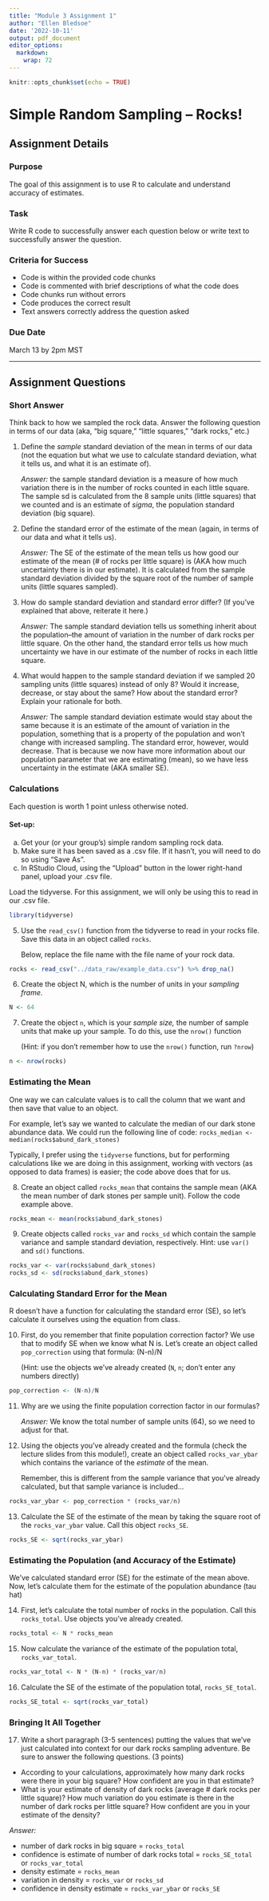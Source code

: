 ```yaml
---
title: "Module 3 Assignment 1"
author: "Ellen Bledsoe"
date: '2022-10-11'
output: pdf_document
editor_options: 
  markdown: 
    wrap: 72
---
```


```r
knitr::opts_chunk$set(echo = TRUE)
```

# Simple Random Sampling -- Rocks!

## Assignment Details

### Purpose

The goal of this assignment is to use R to calculate and understand
accuracy of estimates.

### Task

Write R code to successfully answer each question below or write text to
successfully answer the question.

### Criteria for Success

-   Code is within the provided code chunks
-   Code is commented with brief descriptions of what the code does
-   Code chunks run without errors
-   Code produces the correct result
-   Text answers correctly address the question asked

### Due Date

March 13 by 2pm MST

------------------------------------------------------------------------

## Assignment Questions

### Short Answer

Think back to how we sampled the rock data. Answer the following
question in terms of our data (aka, "big square," "little squares,"
"dark rocks," etc.)

1.  Define the *sample* standard deviation of the mean in terms of our
    data (not the equation but what we use to calculate standard
    deviation, what it tells us, and what it is an estimate of).

    *Answer:* the sample standard deviation is a measure of how much
    variation there is in the number of rocks counted in each little
    square. The sample sd is calculated from the 8 sample units (little
    squares) that we counted and is an estimate of *sigma*, the
    population standard deviation (big square).

2.  Define the standard error of the estimate of the mean (again, in
    terms of our data and what it tells us).

    *Answer:* The SE of the estimate of the mean tells us how good our
    estimate of the mean (\# of rocks per little square) is (AKA how
    much uncertainty there is in our estimate). It is calculated from
    the sample standard deviation divided by the square root of the
    number of sample units (little squares sampled).

3.  How do sample standard deviation and standard error differ? (If
    you've explained that above, reiterate it here.)

    *Answer:* The sample standard deviation tells us something inherit
    about the population--the amount of variation in the number of dark
    rocks per little square. On the other hand, the standard error tells
    us how much uncertainty we have in our estimate of the number of
    rocks in each little square.

4.  What would happen to the sample standard deviation if we sampled 20
    sampling units (little squares) instead of only 8? Would it
    increase, decrease, or stay about the same? How about the standard
    error? Explain your rationale for both.

    *Answer:* The sample standard deviation estimate would stay about
    the same because it is an estimate of the amount of variation in the
    population, something that is a property of the population and won't
    change with increased sampling. The standard error, however, would
    decrease. That is because we now have more information about our
    population parameter that we are estimating (mean), so we have less
    uncertainty in the estimate (AKA smaller SE).

### Calculations

Each question is worth 1 point unless otherwise noted.

#### Set-up:

(a) Get your (or your group's) simple random sampling rock data.
(b) Make sure it has been saved as a .csv file. If it hasn't, you will
    need to do so using "Save As".
(c) In RStudio Cloud, using the "Upload" button in the lower right-hand
    panel, upload your .csv file.

Load the tidyverse. For this assignment, we will only be using this to
read in our .csv file.

```r
library(tidyverse)
```

5.  Use the `read_csv()` function from the tidyverse to read in your
    rocks file. Save this data in an object called `rocks`.

    Below, replace the file name with the file name of your rock data.

```r
rocks <- read_csv("../data_raw/example_data.csv") %>% drop_na()
```

6.  Create the object N, which is the number of units in your *sampling
    frame*.

```r
N <- 64
```

7.  Create the object `n`, which is your *sample size,* the number of
    sample units that make up your sample. To do this, use the `nrow()`
    function

    (Hint: if you don't remember how to use the `nrow()` function, run
    `?nrow`)

```r
n <- nrow(rocks)
```

### Estimating the Mean

One way we can calculate values is to call the column that we want and
then save that value to an object.

For example, let's say we wanted to calculate the median of our dark
stone abundance data. We could run the following line of code:
`rocks_median <- median(rocks$abund_dark_stones)`

Typically, I prefer using the `tidyverse` functions, but for performing
calculations like we are doing in this assignment, working with vectors
(as opposed to data frames) is easier; the code above does that for us.

8.  Create an object called `rocks_mean` that contains the sample mean
    (AKA the mean number of dark stones per sample unit). Follow the
    code example above.

```r
rocks_mean <- mean(rocks$abund_dark_stones)
```

9.  Create objects called `rocks_var` and `rocks_sd` which contain the
    sample variance and sample standard deviation, respectively. Hint:
    use `var()` and `sd()` functions.

```r
rocks_var <- var(rocks$abund_dark_stones)
rocks_sd <- sd(rocks$abund_dark_stones)
```

### Calculating Standard Error for the Mean

R doesn't have a function for calculating the standard error (SE), so
let's calculate it ourselves using the equation from class.

10. First, do you remember that finite population correction factor? We
    use that to modify SE when we know what N is. Let's create an object
    called `pop_correction` using that formula: (N-n)/N

    (Hint: use the objects we've already created (`N`, `n`; don't enter
    any numbers directly)

```r
pop_correction <- (N-n)/N
```

11. Why are we using the finite population correction factor in our
    formulas?

    *Answer:* We know the total number of sample units (64), so we need
    to adjust for that.

12. Using the objects you've already created and the formula (check the
    lecture slides from this module!), create an object called
    `rocks_var_ybar` which contains the variance of the *estimate* of
    the mean.

    Remember, this is different from the sample variance that you've
    already calculated, but that sample variance is included...

```r
rocks_var_ybar <- pop_correction * (rocks_var/n)
```

13. Calculate the SE of the estimate of the mean by taking the square
    root of the `rocks_var_ybar` value. Call this object `rocks_SE`.

```r
rocks_SE <- sqrt(rocks_var_ybar)
```

### Estimating the Population (and Accuracy of the Estimate)

We've calculated standard error (SE) for the estimate of the mean above.
Now, let's calculate them for the estimate of the population abundance
(tau hat)

14. First, let's calculate the total number of rocks in the population.
    Call this `rocks_total`. Use objects you've already created.

```r
rocks_total <- N * rocks_mean
```

15. Now calculate the variance of the estimate of the population total,
    `rocks_var_total`.

```r
rocks_var_total <- N * (N-n) * (rocks_var/n)
```

16. Calculate the SE of the estimate of the population total,
    `rocks_SE_total`.

```r
rocks_SE_total <- sqrt(rocks_var_total)
```

### Bringing It All Together

17. Write a short paragraph (3-5 sentences) putting the values that
    we've just calculated into context for our dark rocks sampling
    adventure. Be sure to answer the following questions. (3 points)

-   According to your calculations, approximately how many dark rocks
    were there in your big square? How confident are you in that
    estimate?
-   What is your estimate of density of dark rocks (average \# dark
    rocks per little square)? How much variation do you estimate is
    there in the number of dark rocks per little square? How confident
    are you in your estimate of the density?

*Answer:*

-   number of dark rocks in big square = `rocks_total`
-   confidence is estimate of number of dark rocks total =
    `rocks_SE_total` or `rocks_var_total`
-   density estimate = `rocks_mean`
-   variation in density = `rocks_var` or `rocks_sd`
-   confidence in density estimate = `rocks_var_ybar` or `rocks_SE`
